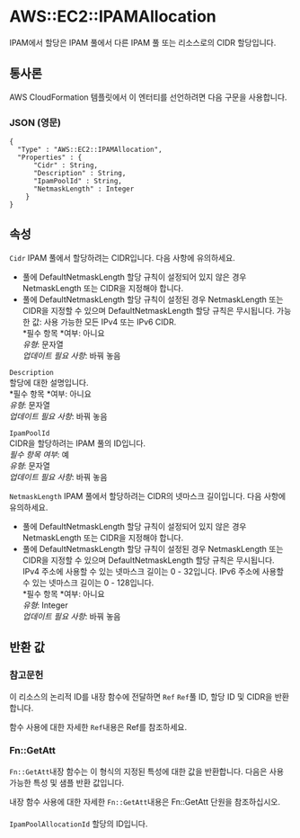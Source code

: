 # AWS::EC2::IPAMAllocation

IPAM에서 할당은 IPAM 풀에서 다른 IPAM 풀 또는 리소스로의 CIDR 할당입니다.

## 통사론

AWS CloudFormation 템플릿에서 이 엔터티를 선언하려면 다음 구문을 사용합니다.

### JSON (영문)

```
{
  "Type" : "AWS::EC2::IPAMAllocation",
  "Properties" : {
      "Cidr" : String,
      "Description" : String,
      "IpamPoolId" : String,
      "NetmaskLength" : Integer
    }
}
```

## 속성

`Cidr` IPAM 풀에서 할당하려는 CIDR입니다. 다음 사항에 유의하세요.

- 풀에 DefaultNetmaskLength 할당 규칙이 설정되어 있지 않은 경우 NetmaskLength 또는 CIDR을 지정해야 합니다.
- 풀에 DefaultNetmaskLength 할당 규칙이 설정된 경우 NetmaskLength 또는 CIDR을 지정할 수 있으며 DefaultNetmaskLength 할당 규칙은 무시됩니다.
  가능한 값: 사용 가능한 모든 IPv4 또는 IPv6 CIDR.  
  *필수 항목 *여부: 아니요  
  _유형_: 문자열  
  _업데이트 필요 사항_: 바꿔 놓음

`Description`  
할당에 대한 설명입니다.  
*필수 항목 *여부: 아니요  
_유형_: 문자열  
_업데이트 필요 사항_: 바꿔 놓음

`IpamPoolId`  
CIDR을 할당하려는 IPAM 풀의 ID입니다.  
_필수 항목 여부_: 예  
_유형_: 문자열  
_업데이트 필요 사항_: 바꿔 놓음

`NetmaskLength` IPAM 풀에서 할당하려는 CIDR의 넷마스크 길이입니다. 다음 사항에 유의하세요.

- 풀에 DefaultNetmaskLength 할당 규칙이 설정되어 있지 않은 경우 NetmaskLength 또는 CIDR을 지정해야 합니다.
- 풀에 DefaultNetmaskLength 할당 규칙이 설정된 경우 NetmaskLength 또는 CIDR을 지정할 수 있으며 DefaultNetmaskLength 할당 규칙은 무시됩니다.
  IPv4 주소에 사용할 수 있는 넷마스크 길이는 0 - 32입니다. IPv6 주소에 사용할 수 있는 넷마스크 길이는 0 - 128입니다.  
  *필수 항목 *여부: 아니요  
  _유형_: Integer  
  _업데이트 필요 사항_: 바꿔 놓음

## 반환 값

### 참고문헌

이 리소스의 논리적 ID를 내장 함수에 전달하면 `Ref` `Ref`풀 ID, 할당 ID 및 CIDR을 반환합니다.

함수 사용에 대한 자세한 `Ref`내용은 Ref를 참조하세요.

### Fn::GetAtt

`Fn::GetAtt`내장 함수는 이 형식의 지정된 특성에 대한 값을 반환합니다. 다음은 사용 가능한 특성 및 샘플 반환 값입니다.

내장 함수 사용에 대한 자세한 `Fn::GetAtt`내용은 Fn::GetAtt 단원을 참조하십시오.

####

`IpamPoolAllocationId` 할당의 ID입니다.
